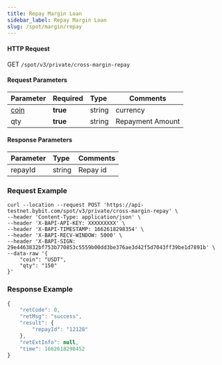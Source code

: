 ```yaml
---
title: Repay Margin Loan
sidebar_label: Repay Margin Loan
slug: /spot/margin/repay
---
```




#### HTTP Request
GET <code>/spot/v3/private/cross-margin-repay</code>

#### Request Parameters
| Parameter | Required | Type | Comments|
|:----- |:-------|:-----|------ |
|<a href="#currency-currency-coin">coin</a>|<b>true</b>|string|currency|
|qty|<b>true</b>|string|Repayment Amount|

#### Response Parameters
| Parameter | Type | Comments|
|:----- |:-----|----- |
|repayId|string|Repay id|

### Request Example

<Tabs>
<TabItem value="console" label="Console">

```http
curl --location --request POST 'https://api-testnet.bybit.com/spot/v3/private/cross-margin-repay' \
--header 'Content-Type: application/json' \
--header 'X-BAPI-API-KEY: XXXXXXXXX' \
--header 'X-BAPI-TIMESTAMP: 1662618298354' \
--header 'X-BAPI-RECV-WINDOW: 5000' \
--header 'X-BAPI-SIGN: 29e4463832bf753b770853c5559b00dd3be376ae3d42f5d7043ff39be1d7891b' \
--data-raw '{
    "coin": "USDT",
    "qty": "150"
}'
```

</TabItem>
</Tabs>

### Response Example

```javascript
{
    "retCode": 0,
    "retMsg": "success",
    "result": {
        "repayId": "12128"
    },
    "retExtInfo": null,
    "time": 1662618298452
}
```

